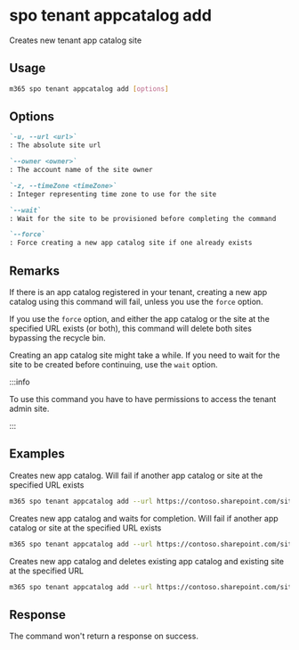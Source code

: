 
# spo tenant appcatalog add

Creates new tenant app catalog site

## Usage

```sh
m365 spo tenant appcatalog add [options]
```

## Options

```md definition-list
`-u, --url <url>`
: The absolute site url

`--owner <owner>`
: The account name of the site owner

`-z, --timeZone <timeZone>`
: Integer representing time zone to use for the site

`--wait`
: Wait for the site to be provisioned before completing the command

`--force`
: Force creating a new app catalog site if one already exists
```

<Global />

## Remarks

If there is an app catalog registered in your tenant, creating a new app catalog using this command will fail, unless you use the `force` option.

If you use the `force` option, and either the app catalog or the site at the specified URL exists (or both), this command will delete both sites bypassing the recycle bin.

Creating an app catalog site might take a while. If you need to wait for the site to be created before continuing, use the `wait` option.

:::info

To use this command you have to have permissions to access the tenant admin site.

:::
    
## Examples

Creates new app catalog. Will fail if another app catalog or site at the specified URL exists

```sh
m365 spo tenant appcatalog add --url https://contoso.sharepoint.com/sites/apps --owner admin@contoso.com --timeZone 4
```

Creates new app catalog and waits for completion. Will fail if another app catalog or site at the specified URL exists

```sh
m365 spo tenant appcatalog add --url https://contoso.sharepoint.com/sites/apps --owner admin@contoso.com --timeZone 4 --wait
```

Creates new app catalog and deletes existing app catalog and existing site at the specified URL

```sh
m365 spo tenant appcatalog add --url https://contoso.sharepoint.com/sites/apps --owner admin@contoso.com --timeZone 4 --force
```

## Response

The command won't return a response on success.
